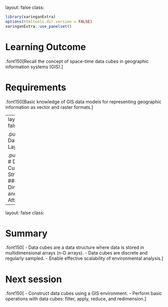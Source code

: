 layout: false
class: 
```r
library(xaringanExtra)
options(htmltools.dir.version = FALSE)
xaringanExtra::use_panelset()
```

# Learning Outcome

.font150[Recall the concept of space-time data cubes in geographic information systems (GIS).]

# Requirements

.font150[Basic knowledge of GIS data models for representing geographic information as vector and raster formats.]

---
layout: false
class: 

.pull-left[
# Data Layers
<div class="left">
  <img src="./img/gis.png" height="400"/>
  .font60[Figure: [U.S. Government Accountability Office](https://education.nationalgeographic.org/resource/geographic-information-system-gis/#undefined)]
</div>
]

.pull-right[
# Data Cube Structure
### Dimensions and Attributes
<div class="left">
  <img src="./img/space-time-cube.png" height="330"/>
  .font60[Figure: [ArcGIS Pro Space Time Cube](https://pro.arcgis.com/en/pro-app/3.1/tool-reference/space-time-pattern-mining/learnmorecreatecube.htm)]
</div>
]

---
layout: false
class:

# Summary

.font150[
- Data cubes are a data structure where data is stored in multidimensional arrays (n-D arrays).
- Data cubes are discrete and regularly sampled.
- Enable effective scalability of environmental analysis.
]

# Next session

.font150[
- Construct data cubes using a GIS environment.
- Perform basic operations with data cubes: filter, apply, reduce, and redimension.
]


